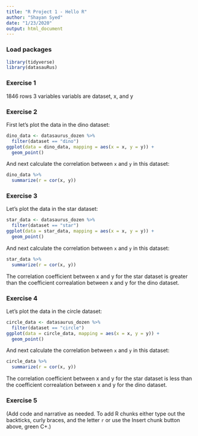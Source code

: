 ```yaml
---
title: "R Project 1 - Hello R"
author: "Shayan Syed"
date: "1/23/2020"
output: html_document
---
```


### Load packages

```r
library(tidyverse) 
library(datasauRus)
```


### Exercise 1

1846 rows
3 variables
variabls are dataset, x, and y

### Exercise 2

First let's plot the data in the dino dataset:

```r
dino_data <- datasaurus_dozen %>%
  filter(dataset == "dino")
ggplot(data = dino_data, mapping = aes(x = x, y = y)) + 
  geom_point()
```

And next calculate the correlation between `x` and `y` in this dataset:

```r
dino_data %>%
  summarize(r = cor(x, y))
```

### Exercise 3

Let's plot the data in the star dataset:

```r
star_data <- datasaurus_dozen %>%
  filter(dataset == "star")
ggplot(data = star_data, mapping = aes(x = x, y = y)) + 
  geom_point()
```

And next calculate the correlation between `x` and `y` in this dataset:

```r
star_data %>%
  summarize(r = cor(x, y))
```

The correlation coefficient between x and y for the star dataset is greater than the coefficient correalation between x and y for the dino dataset.

### Exercise 4

Let's plot the data in the circle dataset:

```r
circle_data <- datasaurus_dozen %>%
  filter(dataset == "circle")
ggplot(data = circle_data, mapping = aes(x = x, y = y)) + 
  geom_point()
```

And next calculate the correlation between `x` and `y` in this dataset:

```r
circle_data %>%
  summarize(r = cor(x, y))
```

The correlation coefficient between x and y for the star dataset is less than the coefficient correalation between x and y for the dino dataset.

### Exercise 5

(Add code and narrative as needed. To add R chunks either type out the backticks, curly braces, and the letter `r` or use the Insert chunk button above, green C+.)